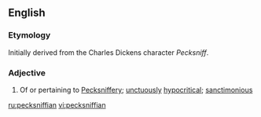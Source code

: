 ==English==

===Etymology===
Initially derived from the Charles Dickens character ''Pecksniff''.

===Adjective===
{{en-adj}}

# Of or pertaining to [[Pecksniffery]]; [[unctuously]] [[hypocritical]]; [[sanctimonious]]

[[ru:pecksniffian]]
[[vi:pecksniffian]]